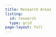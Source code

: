 ```yaml
---
title: Research Areas
listing:
  id: research
  type: grid
page-layout: full
---
```

<!-- <style> -->
<!--   body { -->
<!--   background-image: url('images/chalkboard_sm.jpg'); -->
<!--   background-size: cover; -->
<!--   background-repeat: no-repeat; -->
<!-- } -->

<!-- </style> -->


<!--
# Research Areas

Our group conducts pharmacological research across three main areas:


::: {.grid}

::: {.g-col-4}
[**Infectious Diseases**](research/infectious-diseases/index.qmd)
:::

::: {.g-col-4}
[**Antimicrobial Resistance**](research/antimicrobial-resistance/index.qmd)
:::

::: {.g-col-4}
[**Human Gut Microbiome** ](research/human-gut-microbiome/index.qmd)
:::

:::

# Research Publications -->